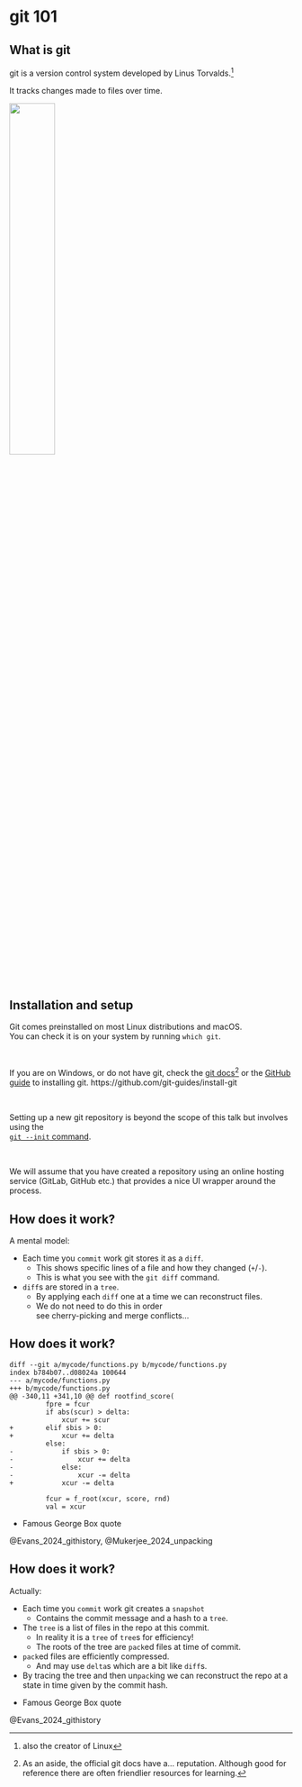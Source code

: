 # git 101

<!----------------------------------------------------------------------------------->

## What is git {.smaller}

git is a version control system developed by Linus Torvalds.^[also the creator of Linux]

It tracks changes made to files over time.

![]( images/alice_rabbit_hole.jpg ){.absolute top=30% width=40% left=30%}

<!----------------------------------------------------------------------------------->

## Installation and setup {.smaller}

Git comes preinstalled on most Linux distributions and macOS.\
You can check it is on your system by running `which git`.

\

If you are on Windows, or do not have git, check the
[git docs](https://git-scm.com/book/en/v2/Getting-Started-Installing-Git)^[As an aside,
the official git docs have a... reputation. Although good for reference there are
often friendlier resources for learning.] or the
[GitHub guide](https://github.com/git-guides/install-git) to installing git.
https://github.com/git-guides/install-git

\

Setting up a new git repository is beyond the scope of this talk but involves using the\
[`git --init` command](https://git-scm.com/docs/git-init).

\

We will assume that you have created a repository using an online hosting service
(GitLab, GitHub etc.) that provides a nice UI wrapper around the process.

<!----------------------------------------------------------------------------------->

## How does it work? {.smaller}

A mental model:

- Each time you `commit` work git stores it as a `diff`.
  - This shows specific lines of a file and how they changed (`+`/`-`).
  - This is what you see with the `git diff` command.
- `diff`s are stored in a `tree`.
  - By applying each `diff` one at a time we can reconstruct files.
  - We do not need to do this in order\
    see cherry-picking and merge conflicts...

<!----------------------------------------------------------------------------------->

## How does it work? {.smaller}

```.shell
diff --git a/mycode/functions.py b/mycode/functions.py
index b784b07..d08024a 100644
--- a/mycode/functions.py
+++ b/mycode/functions.py
@@ -340,11 +341,10 @@ def rootfind_score(
         fpre = fcur
         if abs(scur) > delta:
             xcur += scur
+        elif sbis > 0:
+            xcur += delta
         else:
-            if sbis > 0:
-                xcur += delta
-            else:
-                xcur -= delta
+            xcur -= delta

         fcur = f_root(xcur, score, rnd)
         val = xcur
```

::: {.notes}
- Famous George Box quote
:::

::: {.attribution}
@Evans_2024_githistory, @Mukerjee_2024_unpacking
:::

<!----------------------------------------------------------------------------------->

## How does it work? {.smaller}

Actually:

- Each time you `commit` work git creates a `snapshot`
  - Contains the commit message and a hash to a `tree`.
- The `tree` is a list of files in the repo at this commit.
  - In reality it is a `tree` of `tree`s for efficiency!
  - The roots of the tree are `pack`ed files at time of commit.
- `pack`ed files are efficiently compressed.
  - And may use `delta`s which are a bit like `diff`s.
- By tracing the tree and then un`pack`ing we can reconstruct the repo at a state in
  time given by the commit hash.


::: {.notes}
- Famous George Box quote
:::

::: {.attribution}
@Evans_2024_githistory
:::
